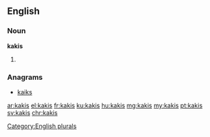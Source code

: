 {{also|kaķis}}
==English==

===Noun===
'''kakis'''

# {{plural of|kaki}}

===Anagrams===
* [[kaiks#English|kaiks]]

[[Category:English plurals]]

[[ar:kakis]]
[[el:kakis]]
[[fr:kakis]]
[[ku:kakis]]
[[hu:kakis]]
[[mg:kakis]]
[[my:kakis]]
[[pt:kakis]]
[[sv:kakis]]
[[chr:kakis]]